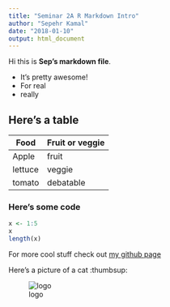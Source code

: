 ```yaml
---
title: "Seminar 2A R Markdown Intro"
author: "Sepehr Kamal"
date: "2018-01-10"
output: html_document
---
```


Hi this is **Sep's markdown file**.

- It's pretty awesome!
- For real
- really

## Here's a table

**Food** | **Fruit or veggie** |
--- | --- 
Apple | fruit
lettuce | veggie
tomato | debatable

### Here's some code

```r
x <- 1:5
x
length(x)
```

For more cool stuff check out [my github page](https://github.com/sepkamal)

Here's a picture of a cat :thumbsup:

![logo](https://www.petmd.com/sites/default/files/petmd-cat-happy-10.jpg)